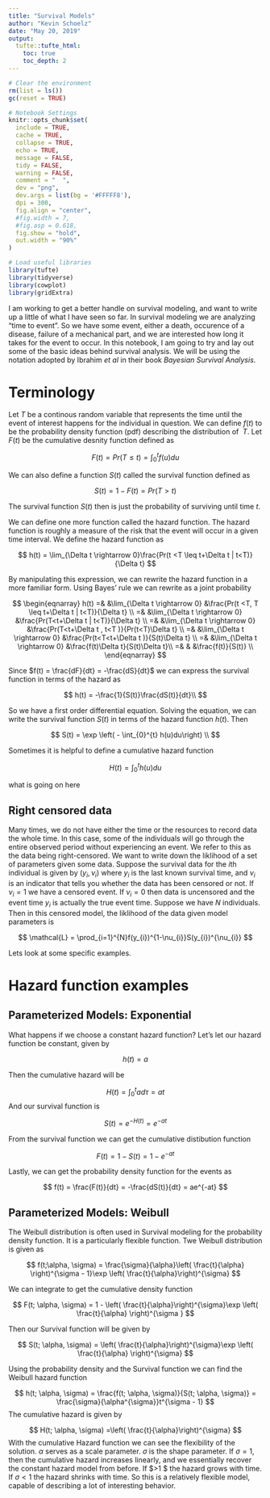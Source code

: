```yaml
---
title: "Survival Models"
author: "Kevin Schoelz"
date: "May 20, 2019"
output:
  tufte::tufte_html:
    toc: true
    toc_depth: 2
---
```



```r
# Clear the environment
rm(list = ls())
gc(reset = TRUE)

# Notebook Settings
knitr::opts_chunk$set(
  include = TRUE,
  cache = TRUE,
  collapse = TRUE,
  echo = TRUE,
  message = FALSE,
  tidy = FALSE,
  warning = FALSE,
  comment = "  ",
  dev = "png",
  dev.args = list(bg = '#FFFFF8'),
  dpi = 300,
  fig.align = "center",
  #fig.width = 7,
  #fig.asp = 0.618,
  fig.show = "hold",
  out.width = "90%"
)

# Load useful libraries
library(tufte)
library(tidyverse)
library(cowplot)
library(gridExtra)

```


I am working to get a better handle on survival modeling, and want to write up a little of what I have seen so far. In survival modeling we are analyzing "time to event". So we have some event, either a death, occurence of a disease, failure of a mechanical part, and we are interested how long it takes for the event to occur. In this notebook, I am going to try and lay out some of the basic ideas behind survival analysis. We will be using the notation adopted by Ibrahim *et al* in their book *Bayesian Survival Analysis*.

# Terminology

Let $T$ be a continous random variable that represents the time until the event of interest happens for the individual in question. We can define $f(t)$ to be the probability density function (pdf) describing the distribution of $~T$. Let $F(t)$ be the cumulative desnity function defined as

$$
F(t) = Pr(T \leq t) = \int_{0}^{t}f(u)du
$$

We can also define a function $S(t)$ called the survival function defined as

$$
S(t) = 1 - F(t) = Pr(T>t)
$$

The survival function $S(t)$ then is just the probability of surviving until time $t$.

We can define one more function called the hazard function. The hazard function is roughly a measure of the risk that the event will occur in a given time interval. We define the hazard function as 

$$
h(t) = \lim_{\Delta t \rightarrow 0}\frac{Pr(t <T \leq t+\Delta t | t<T)}{\Delta t}
$$

By manipulating this expression, we can rewrite the hazard function in a more familiar form. Using Bayes' rule we can rewrite as a joint probability

$$
\begin{eqnarray}
h(t) =& &\lim_{\Delta t \rightarrow 0} &\frac{Pr(t <T, T \leq t+\Delta t | t<T)}{\Delta t} \\
=& &\lim_{\Delta t \rightarrow 0} &\frac{Pr(T<t+\Delta t | t<T)}{\Delta t} \\
=& &\lim_{\Delta t \rightarrow 0} &\frac{Pr(T<t+\Delta t , t<T )}{Pr(t<T)\Delta t} \\
=& &\lim_{\Delta t \rightarrow 0} &\frac{Pr(t<T<t+\Delta t )}{S(t)\Delta t} \\
=& &\lim_{\Delta t \rightarrow 0} &\frac{f(t)\Delta t}{S(t)\Delta t}\\
=& & &\frac{f(t)}{S(t)} \\
\end{eqnarray}
$$

Since $f(t) = \frac{dF}{dt} = -\frac{dS}{dt}$ we can express the survival function in terms of the hazard as 

$$
h(t) = -\frac{1}{S(t)}\frac{dS(t)}{dt}\\
$$

So we have a first order differential equation. Solving the equation, we can write the survival function $S(t)$ in terms of the hazard function $h(t)$. Then

$$
S(t) = \exp \left( - \int_{0}^{t} h(u)du\right) \\ 
$$

Sometimes it is helpful to define a cumulative hazard function

$$
H(t) = \int_{0}^{t} h(u)du
$$

what is going on here
 
## Right censored data

Many times, we do not have either the time or the resources to record data the whole time. In this case, some of the individuals will go through the entire observed period without experiencing an event. We refer to this as the data being right-censored. We want to write down the liklihood of a set of parameters given some data. Suppose the survival data for the $i\text{th}$ individual is given by $(y_{i}, \nu_{i})$ where $y_{i}$ is the last known survival time, and $\nu_{i}$ is an indicator that tells you whether the data has been censored or not. If $\nu_{i} = 1$ we have a censored event. If $\nu_{i}=0$ then data is uncensored and the event time $y_{i}$ is actually the true event time. Suppose we have $N$ individuals. Then in this censored model, the liklihood of the data given model parameters is 

$$
\mathcal{L} = \prod_{i=1}^{N}f(y_{i})^{1-\nu_{i}}S(y_{i})^{\nu_{i}}
$$


Lets look at some specific examples.

# Hazard function examples
## Parameterized Models: Exponential

What happens if we choose a constant hazard function? Let's let our hazard function be constant, given by

$$
h(t) = a
$$

Then the cumulative hazard will be 

$$
H(t) = \int_{0}^{t}a d\tau = at
$$
And our survival function is

$$
S(t) = e^{-H(t)} = e^{-at}
$$

From the survival function we can get the cumulative distibution function

$$
F(t) = 1 - S(t) = 1 -e^{-at}
$$

Lastly, we can get the probability density function for the events as

$$
f(t) = \frac{F(t)}{dt} = -\frac{dS(t)}{dt} = ae^{-at}
$$

## Parameterized Models: Weibull

The Weibull distribution is often used in Survival modeling for the probability density function. It is a particularly flexible function. Twe Weibull distribution is given as 

$$
f(t;\alpha, \sigma) = \frac{\sigma}{\alpha}\left( \frac{t}{\alpha} \right)^{\sigma - 1}\exp \left( \frac{t}{\alpha}\right)^{\sigma}
$$

We can integrate to get the cumulative density function 

$$
F(t; \alpha, \sigma) = 1 - \left( \frac{t}{\alpha}\right)^{\sigma}\exp \left( \frac{t}{\alpha} \right)^{\sigma }
$$

Then our Survival function will be given by 

$$
S(t; \alpha, \sigma) = \left( \frac{t}{\alpha}\right)^{\sigma}\exp \left( \frac{t}{\alpha} \right)^{\sigma}
$$

Using the probability density and the Survival function we can find the Weibull hazard function

$$
h(t; \alpha, \sigma) = \frac{f(t; \alpha, \sigma)}{S(t; \alpha, \sigma)} = \frac{\sigma}{\alpha^{\sigma}}t^{\sigma - 1}
$$
The cumulative hazard is given by

$$
H(t; \alpha, \sigma) =\left( \frac{t}{\alpha}\right)^{\sigma}
$$
With the cumulative Hazard function we can see the flexibility of the solution. $\alpha$ serves as a scale parameter. $\sigma$ is the shape parameter. If $\sigma = 1$, then the cumulative hazard increases linearly, and we essentially recover the constant hazard model from before. If $\sigma >1 $ the hazard grows with time. If $\sigma < 1$ the hazard shrinks with time. So this is a relatively flexible model, capable of describing a lot of interesting behavior.






